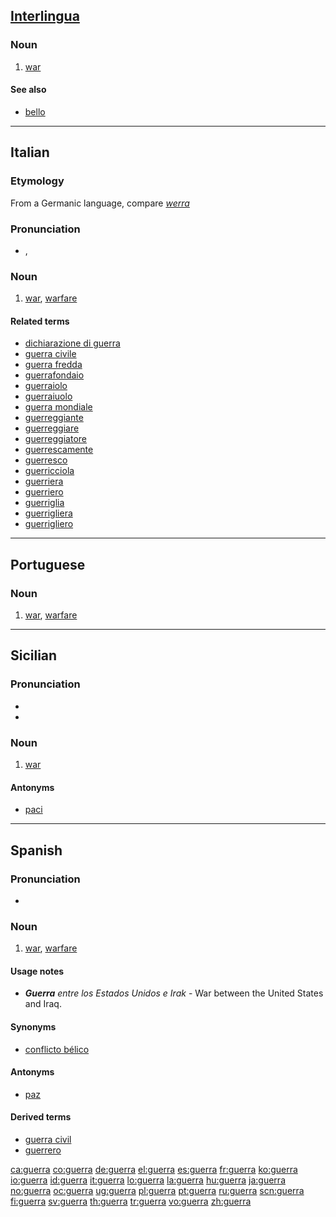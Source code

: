==[[Interlingua]]==

===Noun===
{{infl|ina|noun}}

# [[war]]

====See also====
* [[bello]]

----

==Italian==

===Etymology===
From a Germanic language, compare ''[[werra]]''

===Pronunciation===
* {{IPA|/ˈɡwɛr.ra/|lang=it}}, {{SAMPA|/"gwEr.ra/|lang=it}}

===Noun===
{{it-noun|guerr|f|a|e}}

# [[war]], [[warfare]]

====Related terms====
* [[dichiarazione di guerra]]
* [[guerra civile]]
* [[guerra fredda]]
* [[guerrafondaio]]
* [[guerraiolo]]
* [[guerraiuolo]]
* [[guerra mondiale]]
* [[guerreggiante]]
* [[guerreggiare]]
* [[guerreggiatore]]
* [[guerrescamente]]
* [[guerresco]]
* [[guerricciola]]
* [[guerriera]]
* [[guerriero]]
* [[guerriglia]]
* [[guerrigliera]]
* [[guerrigliero]]

----

==Portuguese==

===Noun===
{{pt-noun-f|guerra|guerras}}

# [[war]], [[warfare]]

----

==Sicilian==

===Pronunciation===
* {{IPA|/ˈɡwɛʐ.ʐa/|/ˈɣwɛʐ.ʐa/|lang=scn}}
* {{hyphenation|guèr|ra}}

===Noun===
{{scn-noun|guerr|f|a|i}}

# [[war]]

====Antonyms====
* [[paci]]

----

==Spanish==

===Pronunciation===
* {{IPA|/'ge.ra/|lang=es}}

===Noun===
{{es-noun-f}}

# [[war]], [[warfare]]

====Usage notes====
* '''''Guerra''' entre los Estados Unidos e Irak'' - War between the United States and Iraq.

====Synonyms====
* [[conflicto bélico]]

====Antonyms====
* [[paz]]

====Derived terms====
* [[guerra civil]]
* [[guerrero]]

[[ca:guerra]]
[[co:guerra]]
[[de:guerra]]
[[el:guerra]]
[[es:guerra]]
[[fr:guerra]]
[[ko:guerra]]
[[io:guerra]]
[[id:guerra]]
[[it:guerra]]
[[lo:guerra]]
[[la:guerra]]
[[hu:guerra]]
[[ja:guerra]]
[[no:guerra]]
[[oc:guerra]]
[[ug:guerra]]
[[pl:guerra]]
[[pt:guerra]]
[[ru:guerra]]
[[scn:guerra]]
[[fi:guerra]]
[[sv:guerra]]
[[th:guerra]]
[[tr:guerra]]
[[vo:guerra]]
[[zh:guerra]]